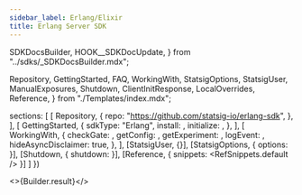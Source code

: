 ```yaml
---
sidebar_label: Erlang/Elixir
title: Erlang Server SDK
---
```


  SDKDocsBuilder,
  HOOK__SDKDocUpdate,
} from "../sdks/_SDKDocsBuilder.mdx";

  Repository,
  GettingStarted,
  FAQ,
  WorkingWith,
  StatsigOptions,
  StatsigUser,
  ManualExposures,
  Shutdown,
  ClientInitResponse,
  LocalOverrides,
  Reference,
} from "./Templates/index.mdx";


  sections: [
    [
      Repository,
      {
        repo: "https://github.com/statsig-io/erlang-sdk",
      },
    ],
    [
      GettingStarted,
      {
        sdkType: "Erlang",
        install: <Install />,
        initialize: <Initialize />,
      },
    ],
    [
      WorkingWith,
      {
        checkGate: <CheckGate />,
        getConfig: <GetConfig />,
        getExperiment: <GetExperiment />,
        logEvent: <LogEvent />,
        hideAsyncDisclaimer: true,
      },
    ],
    [StatsigUser, {}],
    [StatsigOptions, { options: <Options /> }],
    [Shutdown, { shutdown: <ShutdownSnippet /> }],
    [Reference, { snippets: <RefSnippets.default /> }]
  ]
})


<>{Builder.result}</>


